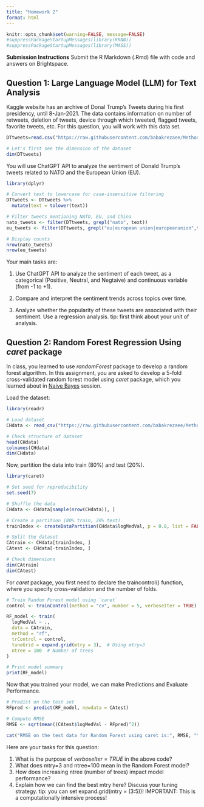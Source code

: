 ```yaml
---
title: "Homework 2"
format: html
---
```


```r
knitr::opts_chunk$set(warning=FALSE, message=FALSE)
#suppressPackageStartupMessages(library(KKNN))
#suppressPackageStartupMessages(library(MASS))

```

__Submission Instructions__
Submit the R Markdown (.Rmd) file with code and answers on Brightspace.

## **Question 1: Large Language Model (LLM) for Text Analysis**

Kaggle website has an archive of Donal Trump's Tweets during his first presidency, until 8-Jan-2021. The data contains information on number of retweets, deletion of tweets, device through which tweeted, flagged tweets, favorite tweets, etc. For this question, you will work with this data set. 

```r

DTtweets=read.csv("https://raw.githubusercontent.com/babakrezaee/MethodsCourses/refs/heads/master/DataSets/trump_tweets.csv")

# Let's first see the dimension of the dataset
dim(DTtweets)

```
You will use ChatGPT API to analyze the sentiment of Donald Trump’s tweets related to NATO and the European Union (EU).

```r
library(dplyr)

# Convert text to lowercase for case-insensitive filtering
DTtweets <- DTtweets %>%
  mutate(text = tolower(text))

# Filter tweets mentioning NATO, EU, and China
nato_tweets <- filter(DTtweets, grepl("nato", text))
eu_tweets <- filter(DTtweets, grepl("eu|european union|europeanunion",text))

# Display counts
nrow(nato_tweets)
nrow(eu_tweets)

```
Your main tasks are:

1. Use ChatGPT API to analyze the sentiment of each tweet, as a categorical (Positive, Neutral, and Negtaive) and continuous variable (from -1 to +1).

2. Compare and interpret the sentiment trends across topics over time. 

3. Analyze whether the popularity of these tweets are associated with their sentiment. Use a regression analysis. tip: first think about your unit of analysis.


## Question 2: Random Forest Regression Using _caret_ package

In class, you learned to use _randomForest_ package to develop a random forest algorithm. In this assignment, you are asked to develop a 5-fold cross-validated random forest model using _caret_ package, which you learned about in [Naive Bayes](https://babakrezaee.github.io/Computational_IR/NaiveBayes.html) session.

Load the dataset:

```r

library(readr)

# Load dataset
CHdata <- read_csv("https://raw.githubusercontent.com/babakrezaee/MethodsCourses/master/DataSets/calhouse.csv")

# Check structure of dataset
head(CHdata)
colnames(CHdata)
dim(CHdata)
```

Now, partition the data into train (80%) and test (20%).

```r
library(caret)

# Set seed for reproducibility
set.seed(7)

# Shuffle the data
CHdata <- CHdata[sample(nrow(CHdata)), ]

# Create a partition (80% train, 20% test)
trainIndex <- createDataPartition(CHdata$logMedVal, p = 0.8, list = FALSE)

# Split the dataset
CAtrain <- CHdata[trainIndex, ]
CAtest <- CHdata[-trainIndex, ]

# Check dimensions
dim(CAtrain)
dim(CAtest)

```

For _caret_ package, you first need to declare the traincontrol() function, where you specify cross-validation and the number of folds. 

```r

# Train Random Forest model using `caret`
control <- trainControl(method = "cv", number = 5, verboseIter = TRUE)  # 5-fold cross-validation

RF_model <- train(
  logMedVal ~ ., 
  data = CAtrain, 
  method = "rf", 
  trControl = control, 
  tuneGrid = expand.grid(mtry = 3),  # Using mtry=3
  ntree = 100  # Number of trees
)

# Print model summary
print(RF_model)

```
Now that you trained your model, we can make Predictions and Evaluate Performance.

```r
# Predict on the test set
RFpred <- predict(RF_model, newdata = CAtest)

# Compute RMSE
RMSE <- sqrt(mean((CAtest$logMedVal - RFpred)^2))

cat("RMSE on the test data for Random Forest using caret is:", RMSE, "\n")

```

Here are your tasks for this question:

1. What is the purpose of _verboseIter = TRUE_ in the above code?
2. What does mtry=3 and ntree=100 mean in the Random Forest model?
3. How does increasing ntree (number of trees) impact model performance?
4. Explain how we can find the best mtry here? Discuss your tuning strategy. tip: you can set expand.grid(mtry = (3:5))! IMPORTANT: This is a computationally intensive process!


